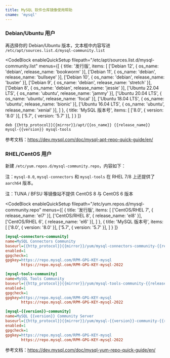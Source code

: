 ```yaml
---
title: MySQL 软件仓库镜像使用帮助
cname: 'mysql'
---
```


### Debian/Ubuntu 用户

再选择你的 Debian/Ubuntu 版本，文本框中内容写进 `/etc/apt/sources.list.d/mysql-community.list`

<CodeBlock
  enableQuickSetup
  filepath="/etc/apt/sources.list.d/mysql-community.list"
  menus={[
    {
      title: '发行版',
      items: [
        ['Debian 12', { os_name: 'debian', release_name: 'bookworm' }],
        ['Debian 11', { os_name: 'debian', release_name: 'bullseye' }],
        ['Debian 10', { os_name: 'debian', release_name: 'buster' }],
        ['Debian 9', { os_name: 'debian', release_name: 'stretch' }],
        ['Debian 8', { os_name: 'debian', release_name: 'jessie' }],
        ['Ubuntu 22.04 LTS', { os_name: 'ubuntu', release_name: 'jammy' }],
        ['Ubuntu 20.04 LTS', { os_name: 'ubuntu', release_name: 'focal' }],
        ['Ubuntu 18.04 LTS', { os_name: 'ubuntu', release_name: 'bionic' }],
        ['Ubuntu 16.04 LTS', { os_name: 'ubuntu', release_name: 'xenial' }],
      ]
    },
    {
      title: 'MySQL 版本号',
      items: [
        ['8.0', { version: '8.0' }],
        ['5.7', { version: '5.7' }],
      ]
    }
  ]}
>

```properties
deb {{http_protocol}}{{mirror}}/apt/{{os_name}} {{release_name}} mysql-{{version}} mysql-tools
```

</CodeBlock>

参考文档：https://dev.mysql.com/doc/mysql-apt-repo-quick-guide/en/

### RHEL/CentOS 用户

新建 `/etc/yum.repos.d/mysql-community.repo`，内容如下：

注：`mysql-8.0`, `mysql-connectors` 和 `mysql-tools` 在 RHEL 7/8 上还提供了 `aarch64` 版本。

注：TUNA / BFSU 等镜像站不提供 CentOS 8 与 CentOS 6 版本


<CodeBlock
  enableQuickSetup
  filepath="/etc/yum.repos.d/mysql-community.repo"
  menus={[
    {
      title: '发行版',
      items: [
        ['CentOS/RHEL 7', { release_name: 'el7' }],
        ['CentOS/RHEL 8', { release_name: 'el8' }],
        ['CentOS/RHEL 6', { release_name: 'el6' }],
      ]
    },
    {
      title: 'MySQL 版本号',
      items: [
        ['8.0', { version: '8.0' }],
        ['5.7', { version: '5.7' }],
      ]
    }
  ]}
>

```ini
[mysql-connectors-community]
name=MySQL Connectors Community
baseurl={{http_protocol}}{{mirror}}/yum/mysql-connectors-community-{{release_name}}-$basearch/
enabled=1
gpgcheck=1
gpgkey=https://repo.mysql.com/RPM-GPG-KEY-mysql
       https://repo.mysql.com/RPM-GPG-KEY-mysql-2022

[mysql-tools-community]
name=MySQL Tools Community
baseurl={{http_protocol}}{{mirror}}/yum/mysql-tools-community-{{release_name}}-$basearch/
enabled=1
gpgcheck=1
gpgkey=https://repo.mysql.com/RPM-GPG-KEY-mysql
       https://repo.mysql.com/RPM-GPG-KEY-mysql-2022

[mysql-{{version}}-community]
name=MySQL {{version}} Community Server
baseurl={{http_protocol}}{{mirror}}/yum/mysql-{{version}}-community-{{release_name}}-$basearch/
enabled=1
gpgcheck=1
gpgkey=https://repo.mysql.com/RPM-GPG-KEY-mysql
       https://repo.mysql.com/RPM-GPG-KEY-mysql-2022
```

</CodeBlock>

参考文档：https://dev.mysql.com/doc/mysql-yum-repo-quick-guide/en/
